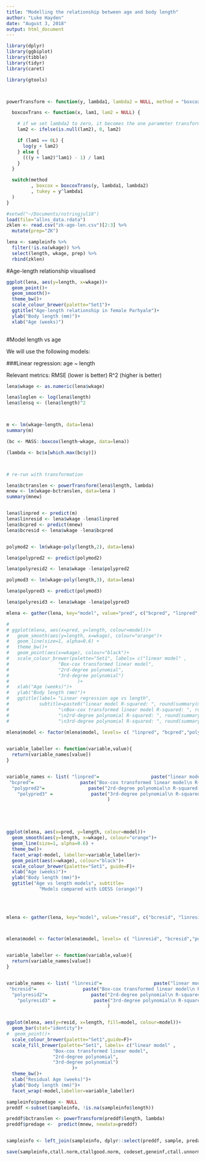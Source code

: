 ```yaml
---
title: "Modelling the relationship between age and body length"
author: "Luke Hayden"
date: "August 3, 2018"
output: html_document
---
```


```r


library(dplyr)
library(ggbiplot)
library(tibble)
library(tidyr)
library(caret)

library(gtools)



powerTransform <- function(y, lambda1, lambda2 = NULL, method = "boxcox") {

  boxcoxTrans <- function(x, lam1, lam2 = NULL) {

    # if we set lambda2 to zero, it becomes the one parameter transformation
    lam2 <- ifelse(is.null(lam2), 0, lam2)

    if (lam1 == 0L) {
      log(y + lam2)
    } else {
      (((y + lam2)^lam1) - 1) / lam1
    }
  }

  switch(method
         , boxcox = boxcoxTrans(y, lambda1, lambda2)
         , tukey = y^lambda1
  )
}
```



```r

#setwd("~/Documents/nstringjul18")
load(file="allns_data.rdata")
zklen <- read.csv("zk-age-len.csv")[2:3] %>%
  mutate(prep="ZK")

lena <- sampleinfo %>%
  filter(!is.na(wkage)) %>%
  select(length, wkage, prep) %>%
  rbind(zklen)


```

#Age-length relationship visualised

```r



ggplot(lena, aes(y=length, x=wkage))+
  geom_point()+
  geom_smooth()+
  theme_bw()+
  scale_colour_brewer(palette="Set1")+
  ggtitle("Age-length relationship in female Parhyale")+
  ylab("Body length (mm)")+
  xlab("Age (weeks)")
  
```

#Model length vs age

We will use the following models:

###Linear regression: age ~ length

Relevant metrics: 
RMSE (lower is better)
R^2 (higher is better)

```r

lena$wkage <- as.numeric(lena$wkage)

lena$loglen <- log(lena$length)
lena$lensq <- (lena$length)^2



m <- lm(wkage~length, data=lena)
summary(m)

(bc <- MASS::boxcox(length~wkage, data=lena))

(lambda <- bc$x[which.max(bc$y)])



# re-run with transformation

lena$bctranslen <- powerTransform(lena$length, lambda)
mnew <- lm(wkage~bctranslen, data=lena )
summary(mnew)


lena$linpred <- predict(m)
lena$linresid <- lena$wkage -lena$linpred
lena$bcpred <- predict(mnew)
lena$bcresid <- lena$wkage -lena$bcpred



```



```r
polymod2 <- lm(wkage~poly(length,2), data=lena)

lena$polypred2 <- predict(polymod2)

lena$polyresid2 <- lena$wkage -lena$polypred2
````
```r
polymod3 <- lm(wkage~poly(length,3), data=lena)

lena$polypred3 <- predict(polymod3)

lena$polyresid3 <- lena$wkage -lena$polypred3
````



```r

mlena <- gather(lena, key="model", value="pred", c("bcpred", "linpred", "polypred2", "polypred3"))

# 
# ggplot(mlena, aes(x=pred, y=length, colour=model))+
#   geom_smooth(aes(y=length, x=wkage), colour="orange")+
#   geom_line(size=1, alpha=0.6) +
#   theme_bw()+
#   geom_point(aes(x=wkage), colour="black")+
#   scale_colour_brewer(palette="Set1", labels= c("linear model" ,
#                  "Box-cox transformed linear model", 
#                  "2rd-degree polynomial",
#                  "3rd-degree polynomial")
#                         )+
#   xlab("Age (weeks)")+
#   ylab("Body length (mm)")+
#   ggtitle(label= "Linear regression age vs length", 
#           subtitle=paste0("linear model R-squared: ", round(summary(m)$r.squared, 3), 
#                  "\nBox-cox transformed linear model R-squared: ", round(summary(mnew)$r.squared, 3), 
#                  "\n2rd-degree polynomial R-squared: ", round(summary(polymod2)$r.squared, 2),
#                  "\n3rd-degree polynomial R-squared: ", round(summary(polymod3)$r.squared, 3)))
  
mlena$model <- factor(mlena$model, levels= c( "linpred", "bcpred","polypred2", "polypred3"))


variable_labeller <- function(variable,value){
  return(variable_names[value])
}


variable_names <- list( "linpred"=                   paste("linear model\n R-squared: ", round(summary(m)$r.squared, 3)), 
 "bcpred"=                 paste("Box-cox transformed linear model\n R-squared: ", round(summary(mnew)$r.squared, 3)), 
  "polypred2"=                paste("2rd-degree polynomial\n R-squared: ", round(summary(polymod2)$r.squared, 2)),
    "polypred3" =              paste("3rd-degree polynomial\n R-squared: ", round(summary(polymod3)$r.squared, 3))
                                     )





ggplot(mlena, aes(x=pred, y=length, colour=model))+
  geom_smooth(aes(y=length, x=wkage), colour="orange")+
  geom_line(size=1, alpha=0.6) +
  theme_bw()+
  facet_wrap(~model, labeller=variable_labeller)+
  geom_point(aes(x=wkage), colour="black")+
  scale_colour_brewer(palette="Set1", guide=F)+
  xlab("Age (weeks)")+
  ylab("Body length (mm)")+
  ggtitle("Age vs length models", subtitle= 
            "Models compared with LOESS (orange)")
  
  
  
```


```r


mlena <- gather(lena, key="model", value="resid", c("bcresid", "linresid", "polyresid2", "polyresid3"))



mlena$model <- factor(mlena$model, levels= c( "linresid", "bcresid","polyresid2", "polyresid3"))


variable_labeller <- function(variable,value){
  return(variable_names[value])
}


variable_names <- list( "linresid"=                   paste("linear model\n R-squared: ", round(summary(m)$r.squared, 3)), 
 "bcresid"=                 paste("Box-cox transformed linear model\n R-squared: ", round(summary(mnew)$r.squared, 3)), 
  "polyresid2"=                paste("2rd-degree polynomial\n R-squared: ", round(summary(polymod2)$r.squared, 2)),
    "polyresid3" =              paste("3rd-degree polynomial\n R-squared: ", round(summary(polymod3)$r.squared, 3))
                                     )


ggplot(mlena, aes(y=resid, x=length, fill=model, colour=model))+
  geom_bar(stat="identity")+
#  geom_point()+
  scale_colour_brewer(palette="Set1",guide=F)+
  scale_fill_brewer(palette="Set1", labels= c("linear model" ,
                 "Box-cox transformed linear model", 
                 "2rd-degree polynomial",
                 "3rd-degree polynomial")
                        )+
  theme_bw()+
  xlab("Residual Age (weeks)")+
  ylab("Body length (mm)")+
  facet_wrap(~model,labeller=variable_labeller)
````


```r

sampleinfo$predage <- NULL
preddf <-subset(sampleinfo, !is.na(sampleinfo$length))

preddf$bctranslen <- powerTransform(preddf$length, lambda)
preddf$predage <-  predict(mnew, newdata=preddf)


sampleinfo <- left_join(sampleinfo, dplyr::select(preddf, sample, predage), by="sample")


```




```r


save(sampleinfo,ctall.norm,ctallgood.norm, codeset,geneinf,ctall.unnorm, ctall.intonly ,minf, file="allns_data.rdata")


```


